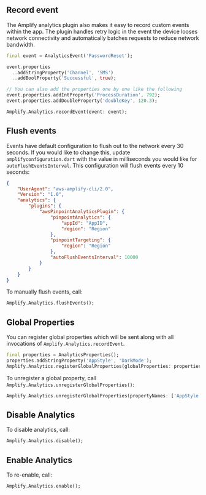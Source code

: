 ## Record event

The Amplify analytics plugin also makes it easy to record custom events within the app. The plugin handles retry logic in the event the device looses network connectivity and automatically batches requests to reduce network bandwidth.

```dart
final event = AnalyticsEvent('PasswordReset');

event.properties
  ..addStringProperty('Channel', 'SMS')
  ..addBoolProperty('Successful', true);

// You can also add the properties one by one like the following
event.properties.addIntProperty('ProcessDuration', 792);
event.properties.addDoubleProperty('doubleKey', 120.3);

Amplify.Analytics.recordEvent(event: event);
```

## Flush events

Events have default configuration to flush out to the network every 30 seconds. If you would like to change this, update `amplifyconfiguration.dart` with the value in milliseconds you would like for `autoFlushEventsInterval`. This configuration will flush events every 10 seconds:

```json
{
    "UserAgent": "aws-amplify-cli/2.0",
    "Version": "1.0",
    "analytics": {
        "plugins": {
            "awsPinpointAnalyticsPlugin": {
                "pinpointAnalytics": {
                    "appId": "AppID",
                    "region": "Region"
                },
                "pinpointTargeting": {
                    "region": "Region"
                },
                "autoFlushEventsInterval": 10000
            }
        }
    }
}
```

To manually flush events, call:

```dart
Amplify.Analytics.flushEvents();
```

## Global Properties

You can register global properties which will be sent along with all invocations of `Amplify.Analytics.recordEvent`.

```dart
final properties = AnalyticsProperties();
properties.addStringProperty('AppStyle', 'DarkMode');
Amplify.Analytics.registerGlobalProperties(globalProperties: properties);
```

To unregister a global property, call `Amplify.Analytics.unregisterGlobalProperties()`:

```dart
Amplify.Analytics.unregisterGlobalProperties(propertyNames: ['AppStyle', 'OtherProperty']);
```

## Disable Analytics

To disable analytics, call:

```dart
Amplify.Analytics.disable();
```

## Enable Analytics

To re-enable, call:

```dart
Amplify.Analytics.enable();
```

